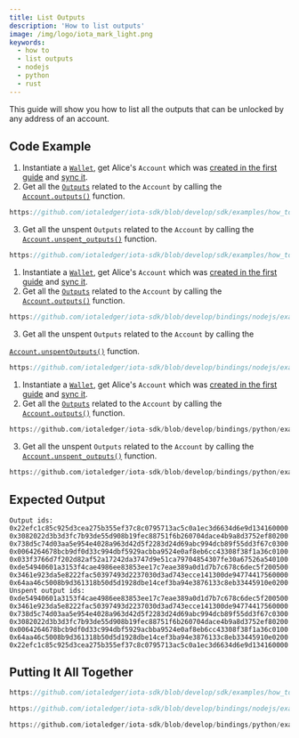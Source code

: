 ```yaml
---
title: List Outputs
description: 'How to list outputs'
image: /img/logo/iota_mark_light.png
keywords:
  - how to
  - list outputs
  - nodejs
  - python
  - rust
---
```



This guide will show you how to list all the outputs that can be unlocked by any address of an account.

## Code Example

<Tabs groupId="language" queryString>
<TabItem value="rust" label="Rust">

1. Instantiate a [`Wallet`](https://docs.rs/iota-sdk/latest/iota_sdk/wallet/core/struct.Wallet.html), get Alice's `Account` which was
   [created in the first guide](../accounts-and-addresses/create-account.mdx) and [sync it](../accounts-and-addresses/check-balance.mdx).
2. Get all the [`Outputs`](https://docs.rs/iota-sdk/latest/iota_sdk/types/block/output/enum.Output.html)
   related to the `Account` by calling the [`Account.outputs()`](https://docs.rs/iota-sdk/latest/iota_sdk/wallet/account/struct.AccountInner.html#method.outputs)
   function.

```rust reference
https://github.com/iotaledger/iota-sdk/blob/develop/sdk/examples/how_tos/accounts_and_addresses/list_outputs.rs#L29-L31
```

3. Get all the unspent `Outputs` related to the `Account` by calling the
   [`Account.unspent_outputs()`](https://docs.rs/iota-sdk/latest/iota_sdk/wallet/account/struct.AccountInner.html#method.unspent_outputs) function.

```rust reference
https://github.com/iotaledger/iota-sdk/blob/develop/sdk/examples/how_tos/accounts_and_addresses/list_outputs.rs#L35-L37
```

</TabItem>
<TabItem value="typescript-node" label="Typescript (Node.js)">

1. Instantiate a [`Wallet`](https://docs.rs/iota-sdk/latest/iota_sdk/wallet/core/struct.Wallet.html), get Alice's `Account` which was
   [created in the first guide](../accounts-and-addresses/create-account.mdx) and [sync it](../accounts-and-addresses/check-balance.mdx).
2. Get all the [`Outputs`](../../references/nodejs/classes/Output/)
   related to the `Account` by calling the [`Account.outputs()`](../../references/nodejs/classes/Account/#outputs)
   function.

```typescript reference
https://github.com/iotaledger/iota-sdk/blob/develop/bindings/nodejs/examples/how_tos/accounts_and_addresses/list-outputs.ts#L27-L30
```

3. Get all the unspent `Outputs` related to the `Account` by calling the

[`Account.unspentOutputs()`](../../references/nodejs/classes/Account/#unspentoutputs) function.

```typescript reference
https://github.com/iotaledger/iota-sdk/blob/develop/bindings/nodejs/examples/how_tos/accounts_and_addresses/list-outputs.ts#L32-L35
```

</TabItem>
<TabItem value="python" label="Python">

1. Instantiate a [`Wallet`](https://docs.rs/iota-sdk/latest/iota_sdk/wallet/core/struct.Wallet.html), get Alice's `Account` which was
   [created in the first guide](../accounts-and-addresses/create-account.mdx) and [sync it](../accounts-and-addresses/check-balance.mdx).
2. Get all the [`Outputs`](../../references/python/iota_sdk/types/output/)
   related to the `Account` by calling the [`Account.outputs()`](../../references/python/iota_sdk/wallet/account/#outputs)
   function.

```python reference
https://github.com/iotaledger/iota-sdk/blob/develop/bindings/python/examples/how_tos/accounts_and_addresses/list_outputs.py#L21-L22
```

3. Get all the unspent `Outputs` related to the `Account` by calling the
   [`Account.unspent_outputs()`](../../references/python/iota_sdk/wallet/account/#unspent_outputs) function.

```python reference
https://github.com/iotaledger/iota-sdk/blob/develop/bindings/python/examples/how_tos/accounts_and_addresses/list_outputs.py#L29-L30
```

</TabItem>
</Tabs>

## Expected Output

```plaintext
Output ids:
0x22efc1c85c925d3cea275b355ef37c8c0795713ac5c0a1ec3d6634d6e9d134160000
0x3082022d3b3d3fc7b93de55d908b19fec88751f6b260704dace4b9a8d3752ef80200
0x738d5c74d03aa5e954e4028a963d42d5f2283d24d69abc994dcb89f55dd3f67c0300
0x0064264678bcb9df0d33c994dbf5929acbba9524e0af8eb6cc43308f38f1a36c0100
0x033f3766d7f202d82af52a17242da3747d9e51ca79704854307fe30a67526a540100
0xde54940601a3153f4cae4986ee83853ee17c7eae389a0d1d7b7c678c6dec5f200500
0x3461e923da5e8222fac50397493d2237030d3ad743ecce141300de94774417560000
0x64aa46c5008b9d361318b50d5d1928dbe14cef3ba94e3876133c8eb33445910e0200
Unspent output ids:
0xde54940601a3153f4cae4986ee83853ee17c7eae389a0d1d7b7c678c6dec5f200500
0x3461e923da5e8222fac50397493d2237030d3ad743ecce141300de94774417560000
0x738d5c74d03aa5e954e4028a963d42d5f2283d24d69abc994dcb89f55dd3f67c0300
0x3082022d3b3d3fc7b93de55d908b19fec88751f6b260704dace4b9a8d3752ef80200
0x0064264678bcb9df0d33c994dbf5929acbba9524e0af8eb6cc43308f38f1a36c0100
0x64aa46c5008b9d361318b50d5d1928dbe14cef3ba94e3876133c8eb33445910e0200
0x22efc1c85c925d3cea275b355ef37c8c0795713ac5c0a1ec3d6634d6e9d134160000
```

## Putting It All Together

<Tabs groupId="language" queryString>
<TabItem value="rust" label="Rust">

```rust reference
https://github.com/iotaledger/iota-sdk/blob/develop/sdk/examples/how_tos/accounts_and_addresses/list_outputs.rs
```

</TabItem>
<TabItem value="typescript-node" label="Typescript (Node.js)">

```typescript reference
https://github.com/iotaledger/iota-sdk/blob/develop/bindings/nodejs/examples/how_tos/accounts_and_addresses/list-outputs.ts
```

</TabItem>
<TabItem value="python" label="Python">

```python reference
https://github.com/iotaledger/iota-sdk/blob/develop/bindings/python/examples/how_tos/accounts_and_addresses/list_outputs.py
```

</TabItem>
</Tabs>
